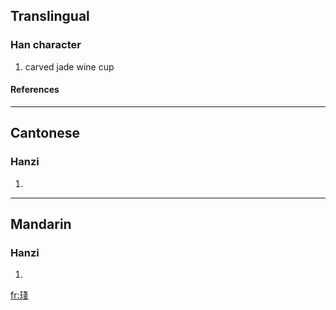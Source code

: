 ==Translingual==
===Han character===
{{Han char|rn=96|rad=玉|as=08|sn=12|four=1315<sub>3</sub>|canj=一土戈戈 (MGII)}}
# carved jade wine cup
====References====
{{Han ref|kx=0734.030|dkj=21040|dj=1146.120|hdz=21121.020|uh=7416|ud=29718|bh=DA7E|bd=55934}}

----
==Cantonese==
===Hanzi===
{{yue-hanzi|jyut=zaan|y=jáan, jāan}}
# {{defn|Cantonese}}

----
==Mandarin==
===Hanzi===
{{cmn-hanzi|pin=[[wàng]] ([[wang4]]), [[zhǎn]] ([[zhan3]])|wg=wang<sup>4</sup>, chan<sup>3</sup>}}
# {{defn|Mandarin}}

[[fr:琖]]
